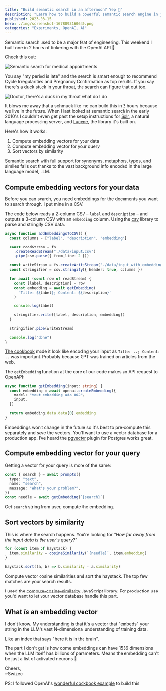 ```yaml
---
title: "Build semantic search in an afternoon? Yep 🤯"
description: "Learn how to build a powerful semantic search engine in just 2 hours with the OpenAI API."
published: 2023-03-15
hero: ./img/screenshot-1678893160640.png
categories: "Experiments, OpenAI, AI"
---
```


Semantic search used to be a major feat of engineering. This weekend I built one in 2 hours of tinkering with the OpenAI API 🤯

Check this out:

![Semantic search for medical appointments](./img/Semantic-search-for-medical-appointmentsea8747.gif)

You say "my period is late" and the search is smart enough to recommend Cycle Irregularities and Pregnancy Confirmation as top results. If you say there's a duck stuck in your throat, the search can figure that out too.

![Doctor, there's a duck in my throat what do I do](./img/Doctor-theres-a-duck-in-my-throat-what-do-I-doce959d.gif)

It blows me away that a schmuck like me can build this in 2 hours because we live in the future. When I last looked at semantic search in the early 2010's I couldn't even get past the setup instructions for [Solr](https://solr.apache.org), a natural language processing server, and [Lucene](https://lucene.apache.org), the library it's built on.

Here's how it works:

1.  Compute embedding vectors for your data
2.  Compute embedding vector for your query
3.  Sort vectors by similarity

Semantic search with full support for synonyms, metaphors, typos, and similes falls out thanks to the vast background info encoded in the large language model, LLM.

## Compute embedding vectors for your data

Before you can search, you need embeddings for the documents you want to search through. I put mine in a CSV.

The code below reads a 2-column CSV – `label` and `description` – and outputs a 3-column CSV with an `embedding` column. Using the [csv](https://www.npmjs.com/package/csv) library to parse and stringify CSV data.

```typescript
async function addEmbeddingsToCSV() {
  const columns = ["label", "description", "embedding"]

  const readStream = fs
    .createReadStream("./data/input.csv")
    .pipe(csv.parse({ from_line: 2 }))

  const writeStream = fs.createWriteStream("./data/input_with_embeddings.csv")
  const stringifier = csv.stringify({ header: true, columns })

  for await (const row of readStream) {
    const [label, description] = row
    const embedding = await getEmbedding(
      `Title: ${label}; Content: ${description}`
    )

    console.log(label)

    stringifier.write([label, description, embedding])
  }

  stringifier.pipe(writeStream)

  console.log("done")
}
```

[The cookbook](https://github.com/openai/openai-cookbook/blob/main/examples/Semantic_text_search_using_embeddings.ipynb) made it look like encoding your input as `Title: ..; Content: ..` was important. Probably because GPT was trained on articles from the web.

The `getEmbedding` function at the core of our code makes an API request to OpenAPI:

```typescript
async function getEmbedding(input: string) {
  const embedding = await openai.createEmbedding({
    model: "text-embedding-ada-002",
    input,
  })

  return embedding.data.data[0].embedding
}
```

Embeddings won't change in the future so it's best to pre-compute this separately and save the vectors. You'll want to use a vector database for a production app. I've heard the [pgvector](https://github.com/pgvector/pgvector) plugin for Postgres works great.

## Compute embedding vector for your query

Getting a vector for your query is more of the same:

```typescript
const { search } = await prompts({
  type: "text",
  name: "search",
  message: "What's your problem?",
})
const needle = await getEmbedding(`{search}`)
```

Get `search` string from user, compute the embedding.

## Sort vectors by similarity

This is where the search happens. You're looking for _"How far away from the input data is the user's query?"_

```typescript
for (const item of haystack) {
  item.similarity = cosineSimilarity(`{needle}`, item.embedding)
}

haystack.sort((a, b) => b.similarity - a.similarity)
```

Compute vector cosine similarities and sort the haystack. The top few matches are your search results.

I used the [compute-cosine-similarity](https://github.com/compute-io/cosine-similarity) JavaScript library. For production use you'd want to let your vector database handle this part.

## What _is_ an embedding vector

I don't know. My understanding is that it's a vector that "embeds" your string in the LLM's vast N-dimensional understanding of training data.

Like an index that says "here it is in the brain".

The part I don't get is how come embeddings can have 1536 dimensions when the LLM itself has billions of parameters. Means the embedding can't be just a list of activated neurons 🤔

Cheers,<br/>
~Swizec

PS: I followed OpenAI's [wonderful cookbook example](https://github.com/openai/openai-cookbook/blob/main/examples/Semantic_text_search_using_embeddings.ipynb) to build this